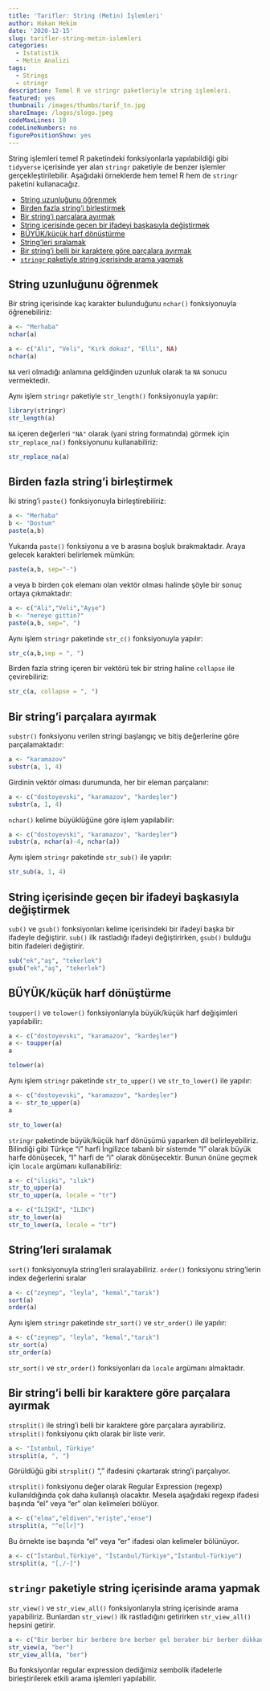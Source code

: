 ```yaml
---
title: 'Tarifler: String (Metin) İşlemleri'
author: Hakan Hekim
date: '2020-12-15'
slug: tarifler-string-metin-islemleri
categories:
  - Istatistik
  - Metin Analizi
tags:
  - Strings
  - stringr
description: Temel R ve stringr paketleriyle string işlemleri.
featured: yes
thumbnail: /images/thumbs/tarif_tn.jpg
shareImage: /logos/slogo.jpeg
codeMaxLines: 10
codeLineNumbers: no
figurePositionShow: yes
---
```


String işlemleri temel R paketindeki fonksiyonlarla yapılabildiği gibi `tidyverse` içerisinde yer alan `stringr` paketiyle de benzer işlemler gerçekleştirilebilir. Aşağıdaki örneklerde hem temel R hem de `stringr` paketini kullanacağız.

-   [String uzunluğunu öğrenmek](#string-uzunluğunu-öğrenmek)
-   [Birden fazla string'i birleştirmek](#birden-fazla-stringi-birleştirmek)
-   [Bir string'i parçalara ayırmak](#bir-stringi-parçalara-ayırmak)
-   [String içerisinde geçen bir ifadeyi başkasıyla         değiştirmek](#string-içerisinde-geçen-bir-ifadeyi-başkasıyla-değiştirmek)
-   [BÜYÜK/küçük harf dönüştürme](#büyükküçük-harf-dönüştürme)
-   [String'leri sıralamak](#Stringleri-sıralamak)
-   [Bir string'i belli bir karaktere göre parçalara ayırmak](#Bir-stringi-belli-bir-karaktere-göre-parçalara-ayırmak)
-   [`stringr` paketiyle string içerisinde arama yapmak](#stringr-paketiyle-string-içerisinde-arama-yapmak)


## String uzunluğunu öğrenmek

Bir string içerisinde kaç karakter bulunduğunu `nchar()` fonksiyonuyla öğrenebiliriz:

```r
a <- "Merhaba"
nchar(a)
```

```r
a <- c("Ali", "Veli", "Kırk dokuz", "Elli", NA)
nchar(a)
```

`NA` veri olmadığı anlamına geldiğinden uzunluk olarak ta `NA` sonucu vermektedir.

Aynı işlem `stringr` paketiyle `str_length()` fonksiyonuyla yapılır:

```r
library(stringr)
str_length(a)
```

`NA` içeren değerleri `"NA"`  olarak (yani string formatında) görmek için `str_replace_na()` fonksiyonunu kullanabiliriz:

```r
str_replace_na(a)
```


## Birden fazla string'i birleştirmek

İki string'i `paste()` fonksiyonuyla birleştirebiliriz:

```r
a <- "Merhaba"
b <- "Dostum"
paste(a,b)
```

Yukarıda `paste()` fonksiyonu a ve b arasına boşluk bırakmaktadır. Araya gelecek karakteri belirlemek mümkün:

```r
paste(a,b, sep="-")
```

a veya b birden çok elemanı olan vektör olması halinde şöyle bir sonuç ortaya çıkmaktadır:

```r
a <- c("Ali","Veli","Ayşe")
b <- "nereye gittin?"
paste(a,b, sep=", ")
```

Aynı işlem `stringr` paketinde `str_c()` fonksiyonuyla yapılır:

```r
str_c(a,b,sep = ", ")
```

Birden fazla string içeren bir vektörü tek bir string haline `collapse` ile çevirebiliriz:

```r
str_c(a, collapse = ", ")
```


## Bir string'i parçalara ayırmak

`substr()` fonksiyonu verilen stringi başlangıç ve bitiş değerlerine göre parçalamaktadır:

```r
a <- "karamazov"
substr(a, 1, 4)
```

Girdinin vektör olması durumunda, her bir eleman parçalanır:

```r
a <- c("dostoyevski", "karamazov", "kardeşler")
substr(a, 1, 4)
```

`nchar()` kelime büyüklüğüne göre işlem yapılabilir:

```r
a <- c("dostoyevski", "karamazov", "kardeşler")
substr(a, nchar(a)-4, nchar(a))
```

Aynı işlem `stringr` paketinde `str_sub()` ile yapılır:

```r
str_sub(a, 1, 4)
```


## String içerisinde geçen bir ifadeyi başkasıyla değiştirmek

`sub()` ve `gsub()` fonksiyonları kelime içerisindeki bir ifadeyi başka bir ifadeyle değiştirir. `sub()` ilk rastladığı ifadeyi değiştirirken, `gsub()` bulduğu bitin ifadeleri değiştirir.

```r
sub("ek","aş", "tekerlek")
gsub("ek","aş", "tekerlek")
```


## BÜYÜK/küçük harf dönüştürme

`toupper()` ve `tolower()` fonksiyonlarıyla büyük/küçük harf değişimleri yapılabilir:

```r
a <- c("dostoyevski", "karamazov", "kardeşler")
a <- toupper(a)
a
```

```r
tolower(a)
```

Aynı işlem `stringr` paketinde `str_to_upper()` ve `str_to_lower()` ile yapılır:

```r
a <- c("dostoyevski", "karamazov", "kardeşler")
a <- str_to_upper(a)
a
```

```r
str_to_lower(a)
```

`stringr` paketinde büyük/küçük harf dönüşümü yaparken dil belirleyebiliriz. Bilindiği gibi Türkçe "i" harfi İngilizce tabanlı bir sistemde "I" olarak büyük harfe dönüşecek, "I" harfi de "i" olarak dönüşecektir. Bunun önüne geçmek için `locale` argümanı kullanabiliriz:

```r
a <- c("ilişki", "ılık")
str_to_upper(a)
str_to_upper(a, locale = "tr")
```

```r
a <- c("İLİŞKİ", "ILIK")
str_to_lower(a)
str_to_lower(a, locale = "tr")
```


## String'leri sıralamak

`sort()` fonksiyonuyla string'leri sıralayabiliriz. `order()` fonksiyonu string'lerin index değerlerini sıralar

```r
a <- c("zeynep", "leyla", "kemal","tarık")
sort(a)
order(a)
```

Aynı işlem `stringr` paketinde `str_sort()` ve `str_order()` ile yapılır:

```r
a <- c("zeynep", "leyla", "kemal","tarık")
str_sort(a)
str_order(a)
```

`str_sort()` ve `str_order()` fonksiyonları da `locale` argümanı almaktadır.


## Bir string'i belli bir karaktere göre parçalara ayırmak

`strsplit()` ile string'i belli bir karaktere göre parçalara ayırabiliriz. `strsplit()` fonksiyonu çıktı olarak bir liste verir.

```r
a <- "İstanbul, Türkiye"
strsplit(a, ", ")
```

Görüldüğü gibi `strsplit()` ", " ifadesini çıkartarak string'i parçalıyor. 

`strsplit()` fonksiyonu değer olarak Regular Expression (regexp) kullanıldığında çok daha kullanışlı olacaktır. Mesela aşağıdaki regexp ifadesi başında "el" veya "er" olan kelimeleri bölüyor.

```r
a <- c("elma","eldiven","erişte","ense")
strsplit(a, "^e[lr]")
```

Bu örnekte ise başında "el" veya "er" ifadesi olan kelimeler bölünüyor.

```r
a <- c("İstanbul,Türkiye", "İstanbul/Türkiye","İstanbul-Türkiye")
strsplit(a, "[,/-]")
```


## `stringr` paketiyle string içerisinde arama yapmak

`str_view()` ve `str_view_all()` fonksiyonlarıyla string içerisinde arama yapabiliriz. Bunlardan `str_view()` ilk rastladığını getirirken `str_view_all()` hepsini getirir.

```r
a <- c("Bir berber bir berbere bre berber gel beraber bir berber dükkanı açalım demiş")
str_view(a, "ber")
str_view_all(a, "ber")
```

Bu fonksiyonlar regular expression dediğimiz sembolik ifadelerle birleştirilerek etkili arama işlemleri yapılabilir.


